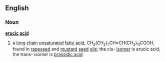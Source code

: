 ==English==
===Noun===
{{wikipedia}}
'''[[erucic]] [[acid]]'''
#a [[long]] [[chain]] [[unsaturated]] [[fatty acid]], CH<sub>3</sub>(CH<sub>2</sub>)<sub>7</sub>CH=CH(CH<sub>2</sub>)<sub>11</sub>COOH, found in [[rapeseed]] and [[mustard]] [[seed]] [[oil]]s; the cis- [[isomer]] is erucic acid, the trans- isomer is [[brassidic acid]]